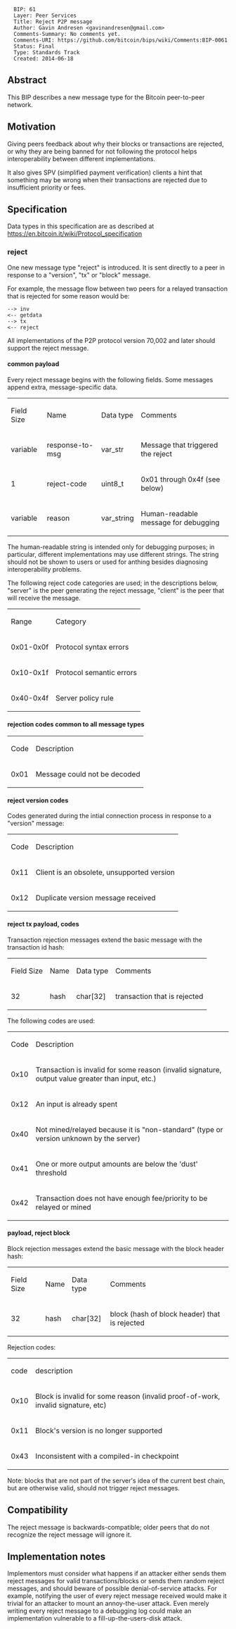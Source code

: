 <pre>
  BIP: 61
  Layer: Peer Services
  Title: Reject P2P message
  Author: Gavin Andresen <gavinandresen@gmail.com>
  Comments-Summary: No comments yet.
  Comments-URI: https://github.com/bitcoin/bips/wiki/Comments:BIP-0061
  Status: Final
  Type: Standards Track
  Created: 2014-06-18
</pre>

==Abstract==

This BIP describes a new message type for the Bitcoin peer-to-peer network.

==Motivation==

Giving peers feedback about why their blocks or transactions are rejected, or
why they are being banned for not following the protocol helps
interoperability between different implementations.

It also gives SPV (simplified payment verification) clients a hint that something
may be wrong when their transactions are rejected due to insufficient priority
or fees.

==Specification==

Data types in this specification are as described at https://en.bitcoin.it/wiki/Protocol_specification

===reject===

One new message type "reject" is introduced. It is sent directly to a peer in response to a "version", "tx" or "block" message.

For example, the message flow between two peers for a relayed transaction that is rejected for some reason would be:

 --> inv
 <-- getdata
 --> tx
 <-- reject

All implementations of the P2P protocol version 70,002 and later should support the reject message.

====common payload====


Every reject message begins with the following fields. Some messages append extra, message-specific data.

{|
| Field Size || Name || Data type || Comments
|-
| variable || response-to-msg || var_str || Message that triggered the reject
|-
| 1 || reject-code || uint8_t || 0x01 through 0x4f (see below)
|-
| variable || reason || var_string || Human-readable message for debugging
|}

The human-readable string is intended only for debugging purposes; in particular, different implementations may
use different strings. The string should not be shown to users or used for anthing besides diagnosing
interoperability problems.

The following reject code categories are used; in the descriptions below, "server" is the peer generating
the reject message, "client" is the peer that will receive the message.

{|
| Range || Category
|-
| 0x01-0x0f || Protocol syntax errors
|-
| 0x10-0x1f || Protocol semantic errors
|-
| 0x40-0x4f || Server policy rule
|}

==== rejection codes common to all message types ====

{|
| Code || Description
|-
| 0x01 || Message could not be decoded
|}

==== reject version codes ====

Codes generated during the intial connection process in response to a "version" message:

{|
| Code || Description
|-
| 0x11 || Client is an obsolete, unsupported version
|-
| 0x12 || Duplicate version message received
|}

==== reject tx payload, codes ====

Transaction rejection messages extend the basic message with the transaction id hash:

{|
| Field Size || Name || Data type || Comments
|-
| 32 || hash || char[32] || transaction that is rejected
|}

The following codes are used:

{|
| Code || Description
|-
| 0x10 || Transaction is invalid for some reason (invalid signature, output value greater than input, etc.)
|-
| 0x12 || An input is already spent
|-
| 0x40 || Not mined/relayed because it is "non-standard" (type or version unknown by the server)
|-
| 0x41 || One or more output amounts are below the 'dust' threshold
|-
| 0x42 || Transaction does not have enough fee/priority to be relayed or mined
|}

==== payload, reject block ====

Block rejection messages extend the basic message with the block header hash:

{|
| Field Size || Name || Data type || Comments
|-
| 32 || hash || char[32] || block (hash of block header) that is rejected
|}

Rejection codes:

{|
| code || description
|-
| 0x10 || Block is invalid for some reason (invalid proof-of-work, invalid signature, etc)
|-
| 0x11 || Block's version is no longer supported
|-
| 0x43 || Inconsistent with a compiled-in checkpoint
|}

Note: blocks that are not part of the server's idea of the current best chain, but are otherwise valid, should not trigger reject messages.

== Compatibility ==

The reject message is backwards-compatible; older peers that do not recognize the reject message will ignore it.

== Implementation notes ==

Implementors must consider what happens if an attacker either sends them
reject messages for valid transactions/blocks or sends them random
reject messages, and should beware of possible denial-of-service attacks.
For example, notifying the user of every reject message received
would make it trivial for an attacker to mount an annoy-the-user attack.
Even merely writing every reject message to a debugging log could make
an implementation vulnerable to a fill-up-the-users-disk attack.
